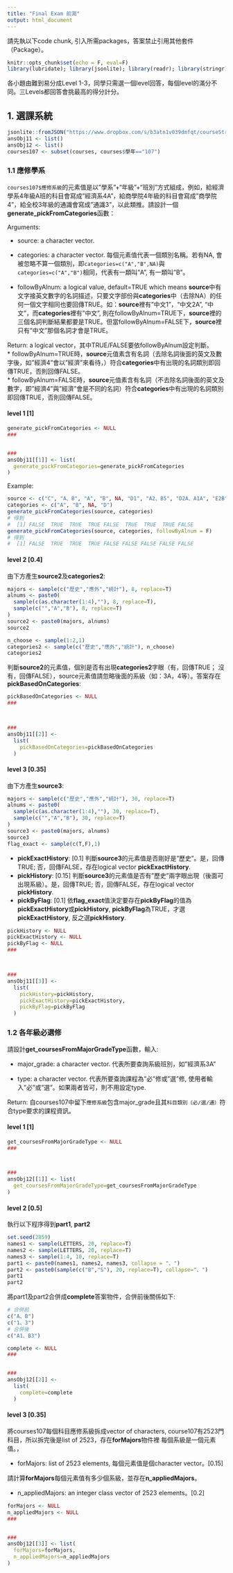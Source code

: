 ---
title: "Final Exam 前測"
output: html_document
---


請先執以下code chunk, 引入所需packages，答案禁止引用其他套件（Package）。

```{r setup, include=FALSE}
knitr::opts_chunk$set(echo = F, eval=F)
library(lubridate); library(jsonlite); library(readr); library(stringr); library(purrr); library(glue)
```

各小題由難到易分成Level 1-3，同學只需選一個level回答，每個level的滿分不同。三Levels都回答會挑最高的得分計分。

## 1. 選課系統


```{r data1}
jsonlite::fromJSON("https://www.dropbox.com/s/b3atn1v039dmfqt/courseStructure.json?dl=1") -> courses
ansObj11 <- list()
ansObj12 <- list()
courses107 <- subset(courses, courses$學年=="107")
```

### 1.1 應修學系

`courses107$應修系級`的元素值是以"學系"+"年級"+"班別"方式組成，例如，給經濟學系4年級A班的科目會寫成"經濟系4A"，給商學院4年級的科目會寫成"商學院4"，給全校3年級的通識會寫成"通識3"，以此類推。請設計一個**generate_pickFromCategories**函數：

Arguments:

  * source: a character vector.
  
  * categories: a character vector. 每個元素值代表一個類別名稱。若有NA, 會被忽略不算一個類別，即`categories=c("A","B",NA)`與`categories=c("A","B")`相同，代表有一類叫"A", 有一類叫"B"。
  
  * followByAlnum: a logical value, default=TRUE which means **source**中有文字接英文數字的名詞描述，只要文字部份與**categories**中（去除NA）的任何一個文字相同也要回傳TRUE。如：**source**裡有"中文1"，"中文2A", "中文"，而**categories**裡有"中文", 則在followByAlnum=TRUE下，**source**裡的三個名詞判斷結果都要是TRUE。但當followByAlnum=FALSE下，**source**裡只有"中文"那個名詞才會是TRUE。
  
Return: a logical vector，其中TRUE/FALSE要依followByAlnum設定判斷。  
  * followByAlnum=TRUE時，**source**元值素含有名詞（去除名詞後面的英文及數字後，如"經濟4"會以"經濟"來看待，）符合**categories**中有出現的名詞類別即回傳TRUE，否則回傳FALSE。  
  * followByAlnum=FALSE時，**source**元值素含有名詞（不去除名詞後面的英文及數字，即"經濟4"與"經濟"會是不同的名詞）符合**categories**中有出現的名詞類別即回傳TRUE，否則回傳FALSE。
  
#### level 1 [1]

```{r ans111}
generate_pickFromCategories <- NULL
###


###
ansObj11[[1]] <- list(
  generate_pickFromCategories=generate_pickFromCategories
)
```

Example:

```{r, echo=T}
source <- c("C", "A、B", "A", "B", NA, "D1", "A2、B5", "D2A、A1A", "E2B")
categories <- c("A", "B", NA, "D")
generate_pickFromCategories(source, categories)
# 得到
#  [1] FALSE  TRUE  TRUE  TRUE FALSE  TRUE  TRUE  TRUE FALSE
generate_pickFromCategories(source, categories, followByAlnum = F)
# 得到
#  [1] FALSE  TRUE  TRUE  TRUE FALSE FALSE FALSE FALSE FALSE
```

#### level 2 [0.4]

由下方產生**source2**及**categories2**:
```{r data112}
majors <- sample(c("歷史","應外","統計"), 8, replace=T)
alnums <- paste0(
  sample(c(as.character(1:4),""), 8, replace=T),
  sample(c("","A","B"), 8, replace=T)
)
source2 <- paste0(majors, alnums)
source2

n_choose <- sample(1:2,1)
categories2 <- sample(c("歷史","應外","統計"), n_choose)
categories2
```

判斷**source2**的元素值，個別是否有出現**categories2**字眼（有，回傳TRUE； 沒有，回傳FALSE），source元素值請忽略後面的系級（如：3A，4等）。答案存在**pickBasedOnCategories**:

```{r ans112}
pickBasedOnCategories <- NULL
###



###
ansObj11[[2]] <- 
  list(
    pickBasedOnCategories=pickBasedOnCategories 
  )
```

#### level 3 [0.35]

由下方產生**source3**:  
```{r data113}
majors <- sample(c("歷史","應外","統計"), 30, replace=T)
alnums <- paste0(
  sample(c(as.character(1:4),""), 30, replace=T),
  sample(c("","A","B"), 30, replace=T)
)
source3 <- paste0(majors, alnums)
source3
flag_exact <- sample(c(T,F),1)
```

  * **pickExactHistory**: [0.1] 
  判斷**source3**的元素值是否剛好是"歷史"。是，回傳TRUE; 否，回傳FALSE，存在logical vector **pickExactHistory**.  
  * **pickHistory**: [0.15] 
  判斷**source3**的元素值是否有"歷史"兩字眼出現（後面可出現系級）。是，回傳TRUE; 否，回傳FALSE，存在logical vector **pickHistory**.  
  * **pickByFlag**: [0.1]
  依**flag_exact**值決定要存在**pickByFlag**的值為**pickExactHistory**或**pickHistory**, **pickByFlag**為TRUE，才選**pickExactHistory**,  反之選**pickHistory**.  
  
```{r ans113}
pickHistory <- NULL
pickExactHistory <- NULL
pickByFlag <- NULL
###



###
ansObj11[[3]] <-
  list(
    pickHistory=pickHistory,
    pickExactHistory=pickExactHistory,
    pickByFlag=pickByFlag
  )
```

### 1.2 各年級必選修

請設計**get_coursesFromMajorGradeType**函數，輸入:

  * major_grade: a character vector. 代表所要查詢系級班別，如"經濟系3A"
  
  * type: a character vector. 代表所要查詢課程為"必"修或"選"修, 使用者輸入"必"或"選"。如果兩者皆可，則不用設定type. 

Return: 自courses107中留下`應修系級`包含major_grade且其`科目類別（必∕選∕通）`符合type要求的課程資訊。

#### level 1 [1]

```{r ans121}
get_coursesFromMajorGradeType <- NULL
###



###
ansObj12[[1]] <- list(
  get_coursesFromMajorGradeType=get_coursesFromMajorGradeType
)
```

#### level 2 [0.5]

執行以下程序得到**part1**, **part2**
```{r data122}
set.seed(2859)
names1 <- sample(LETTERS, 20, replace=T)
names2 <- sample(LETTERS, 20, replace=T)
names3 <- sample(1:4, 10, replace=T)
part1 <- paste0(names1, names2, names3, collapse = "、")
part2 <- paste0(sample(c("B","S"), 20, replace=T), collapse="、")
part1
part2
```

將part1及part2合併成**complete**答案物件，合併前後關係如下:
```{r}
# 合併前
c("A、B")
c("1、3")
# 合併後
c("A1、B3")
```

```{r ans122}
complete <- NULL
###


###
ansObj12[[2]] <-
  list(
    complete=complete
  )
```


#### level 3 [0.35]

將courses107每個科目應修系級拆成vector of characters, course107有2523門科目，所以拆完後是list of 2523，存在**forMajors**物件裡 每個系級是一個元素值。，

  * forMajors: list of 2523 elements, 每個元素值是個character vector。[0.15]
  
請計算**forMajors**每個元素值有多少個系級，並存在**n_appliedMajors**。

  * n_appliedMajors: an integer class vector of 2523 elements。[0.2]

```{r ans123}
forMajors <- NULL
n_appliedMajors <- NULL
###


###
ansObj12[[3]] <- list(
  forMajors=forMajors,
  n_appliedMajors=n_appliedMajors
)

```

